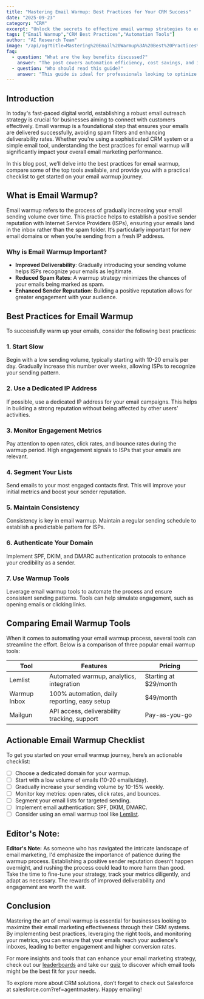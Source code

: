 ```yaml
---
title: "Mastering Email Warmup: Best Practices for Your CRM Success"
date: "2025-09-23"
category: "CRM"
excerpt: "Unlock the secrets to effective email warmup strategies to enhance your CRM outreach."
tags: ["Email Warmup","CRM Best Practices","Automation Tools"]
author: "AI Research Team"
image: "/api/og?title=Mastering%20Email%20Warmup%3A%20Best%20Practices%20for%20Your%20CRM%20Success&type=blog&category=CRM"
faq:
  - question: "What are the key benefits discussed?"
    answer: "The post covers automation efficiency, cost savings, and implementation strategies for crm tools."
  - question: "Who should read this guide?"
    answer: "This guide is ideal for professionals looking to optimize their crm workflows with AI-powered solutions."
---
```


## Introduction

In today's fast-paced digital world, establishing a robust email outreach strategy is crucial for businesses aiming to connect with customers effectively. Email warmup is a foundational step that ensures your emails are delivered successfully, avoiding spam filters and enhancing deliverability rates. Whether you're using a sophisticated CRM system or a simple email tool, understanding the best practices for email warmup will significantly impact your overall email marketing performance.

In this blog post, we’ll delve into the best practices for email warmup, compare some of the top tools available, and provide you with a practical checklist to get started on your email warmup journey.

## What is Email Warmup?

Email warmup refers to the process of gradually increasing your email sending volume over time. This practice helps to establish a positive sender reputation with Internet Service Providers (ISPs), ensuring your emails land in the inbox rather than the spam folder. It’s particularly important for new email domains or when you’re sending from a fresh IP address.

### Why is Email Warmup Important?
- **Improved Deliverability**: Gradually introducing your sending volume helps ISPs recognize your emails as legitimate.
- **Reduced Spam Rates**: A warmup strategy minimizes the chances of your emails being marked as spam.
- **Enhanced Sender Reputation**: Building a positive reputation allows for greater engagement with your audience.

## Best Practices for Email Warmup

To successfully warm up your emails, consider the following best practices:

### 1. Start Slow
Begin with a low sending volume, typically starting with 10-20 emails per day. Gradually increase this number over weeks, allowing ISPs to recognize your sending pattern.

### 2. Use a Dedicated IP Address
If possible, use a dedicated IP address for your email campaigns. This helps in building a strong reputation without being affected by other users’ activities.

### 3. Monitor Engagement Metrics
Pay attention to open rates, click rates, and bounce rates during the warmup period. High engagement signals to ISPs that your emails are relevant.

### 4. Segment Your Lists
Send emails to your most engaged contacts first. This will improve your initial metrics and boost your sender reputation.

### 5. Maintain Consistency
Consistency is key in email warmup. Maintain a regular sending schedule to establish a predictable pattern for ISPs.

### 6. Authenticate Your Domain
Implement SPF, DKIM, and DMARC authentication protocols to enhance your credibility as a sender.

### 7. Use Warmup Tools
Leverage email warmup tools to automate the process and ensure consistent sending patterns. Tools can help simulate engagement, such as opening emails or clicking links.

## Comparing Email Warmup Tools

When it comes to automating your email warmup process, several tools can streamline the effort. Below is a comparison of three popular email warmup tools:

| Tool          | Features                                | Pricing         |
|---------------|-----------------------------------------|------------------|
| Lemlist       | Automated warmup, analytics, integration | Starting at $29/month |  
| Warmup Inbox  | 100% automation, daily reporting, easy setup | $49/month       |
| Mailgun       | API access, deliverability tracking, support | Pay-as-you-go   |

## Actionable Email Warmup Checklist

To get you started on your email warmup journey, here’s an actionable checklist:

- [ ] Choose a dedicated domain for your warmup.
- [ ] Start with a low volume of emails (10-20 emails/day).
- [ ] Gradually increase your sending volume by 10-15% weekly.
- [ ] Monitor key metrics: open rates, click rates, and bounces.
- [ ] Segment your email lists for targeted sending.
- [ ] Implement email authentication: SPF, DKIM, DMARC.
- [ ] Consider using an email warmup tool like [Lemlist](/tools/lemlist).

## Editor's Note:
**Editor's Note:** As someone who has navigated the intricate landscape of email marketing, I'd emphasize the importance of patience during the warmup process. Establishing a positive sender reputation doesn’t happen overnight, and rushing the process could lead to more harm than good. Take the time to fine-tune your strategy, track your metrics diligently, and adapt as necessary. The rewards of improved deliverability and engagement are worth the wait.

## Conclusion

Mastering the art of email warmup is essential for businesses looking to maximize their email marketing effectiveness through their CRM systems. By implementing best practices, leveraging the right tools, and monitoring your metrics, you can ensure that your emails reach your audience's inboxes, leading to better engagement and higher conversion rates.

For more insights and tools that can enhance your email marketing strategy, check out our [leaderboards](/leaderboards) and take our [quiz](/quiz) to discover which email tools might be the best fit for your needs.

To explore more about CRM solutions, don’t forget to check out Salesforce at salesforce.com?ref=agentmastery. Happy emailing!
